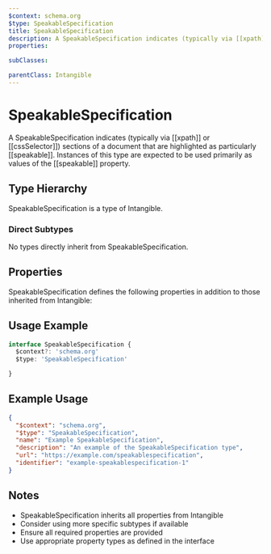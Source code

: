 ```yaml
---
$context: schema.org
$type: SpeakableSpecification
title: SpeakableSpecification
description: A SpeakableSpecification indicates (typically via [[xpath]] or [[cssSelector]]) sections of a document that are highlighted as particularly [[speakable]]. Instances of this type are expected to be used primarily as values of the [[speakable]] property.
properties:

subClasses:

parentClass: Intangible
---
```


# SpeakableSpecification

A SpeakableSpecification indicates (typically via [[xpath]] or [[cssSelector]]) sections of a document that are highlighted as particularly [[speakable]]. Instances of this type are expected to be used primarily as values of the [[speakable]] property.

## Type Hierarchy

SpeakableSpecification is a type of Intangible.

### Direct Subtypes

No types directly inherit from SpeakableSpecification.

## Properties

SpeakableSpecification defines the following properties in addition to those inherited from Intangible:



## Usage Example

```typescript
interface SpeakableSpecification {
  $context?: 'schema.org'
  $type: 'SpeakableSpecification'

}
```

## Example Usage

```json
{
  "$context": "schema.org",
  "$type": "SpeakableSpecification",
  "name": "Example SpeakableSpecification",
  "description": "An example of the SpeakableSpecification type",
  "url": "https://example.com/speakablespecification",
  "identifier": "example-speakablespecification-1"
}
```

## Notes

- SpeakableSpecification inherits all properties from Intangible
- Consider using more specific subtypes if available
- Ensure all required properties are provided
- Use appropriate property types as defined in the interface
